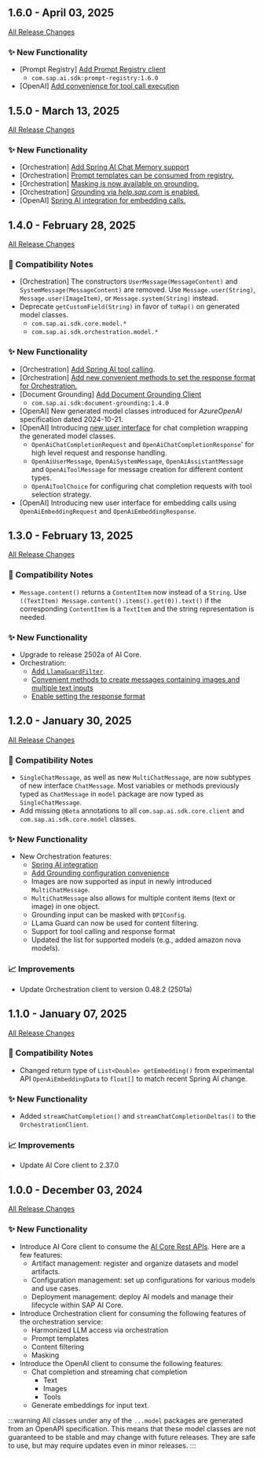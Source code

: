 ## 1.6.0 - April 03, 2025

[All Release Changes](https://github.com/SAP/ai-sdk-java/releases/tag/rel%2F1.6.0)

### ✨ New Functionality

- [Prompt Registry] [Add Prompt Registry client](ai-core/prompt-registry)
  - `com.sap.ai.sdk:prompt-registry:1.6.0`
- [OpenAI] [Add convenience for tool call execution](foundation-models/openai/chat-completion#executing-tool-calls)

## 1.5.0 - March 13, 2025

[All Release Changes](https://github.com/SAP/ai-sdk-java/releases/tag/rel%2F1.5.0)

### ✨ New Functionality

- [Orchestration] [Add Spring AI Chat Memory support](spring-ai/orchestration#chat-memory)
- [Orchestration] [Prompt templates can be consumed from registry.](orchestration/chat-completion#templating)
- [Orchestration] [Masking is now available on grounding.](orchestration/chat-completion#mask-grounding)
- [Orchestration] [Grounding via _help.sap.com_ is enabled.](orchestration/chat-completion#grounding-via-helpsapcom)
- [OpenAI] [Spring AI integration for embedding calls.](spring-ai/openai#embedding)

## 1.4.0 - February 28, 2025

[All Release Changes](https://github.com/SAP/ai-sdk-java/releases/tag/rel%2F1.4.0)

### 🔧 Compatibility Notes

- [Orchestration] The constructors `UserMessage(MessageContent)` and `SystemMessage(MessageContent)` are removed.
  Use `Message.user(String)`, `Message.user(ImageItem)`, or `Message.system(String)` instead.
- Deprecate `getCustomField(String)` in favor of `toMap()` on generated model classes.
  - `com.sap.ai.sdk.core.model.*`
  - `com.sap.ai.sdk.orchestration.model.*`

### ✨ New Functionality

- [Orchestration] [Add Spring AI tool calling](spring-ai/orchestration#tool-calling).
- [Orchestration] [Add new convenient methods to set the response format for Orchestration.](orchestration/chat-completion#response-format)
- [Document Grounding] [Add Document Grounding Client](ai-core/document-grounding)
  - `com.sap.ai.sdk:document-grounding:1.4.0`
- [OpenAI] New generated model classes introduced for _AzureOpenAI_ specification dated 2024-10-21.
- [OpenAI] Introducing [new user interface](foundation-models/openai/chat-completion#new-user-interface-v140) for chat completion wrapping the generated model classes.
  - `OpenAiChatCompletionRequest` and `OpenAiChatCompletionResponse`' for high level request and response handling.
  - `OpenAiUserMessage`, `OpenAiSystemMessage`, `OpenAiAssistantMessage` and `OpenAiToolMessage` for message creation for different content types.
  - `OpenAiToolChoice` for configuring chat completion requests with tool selection strategy.
- [OpenAI] Introducing new user interface for embedding calls using `OpenAiEmbeddingRequest` and `OpenAiEmbeddingResponse`.

## 1.3.0 - February 13, 2025

[All Release Changes](https://github.com/SAP/ai-sdk-java/releases/tag/rel%2F1.3.0)

### 🔧 Compatibility Notes

- `Message.content()` returns a `ContentItem` now instead of a `String`. Use `((TextItem) Message.content().items().get(0)).text()` if the corresponding `ContentItem` is a `TextItem` and the string representation is needed.

### ✨ New Functionality

- Upgrade to release 2502a of AI Core.
- Orchestration:
  - [Add `LlamaGuardFilter`](orchestration/chat-completion#filtering).
  - [Convenient methods to create messages containing images and multiple text inputs](orchestration/chat-completion#using-images)
  - [Enable setting the response format](orchestration/chat-completion#response-format)

## 1.2.0 - January 30, 2025

[All Release Changes](https://github.com/SAP/ai-sdk-java/releases/tag/rel%2F1.2.0)

### 🔧 Compatibility Notes

- `SingleChatMessage`, as well as new `MultiChatMessage`, are now subtypes of new interface `ChatMessage`.
  Most variables or methods previously typed as `ChatMessage` in `model` package are now typed as `SingleChatMessage`.
- Add missing `@Beta` annotations to all `com.sap.ai.sdk.core.client` and `com.sap.ai.sdk.core.model` classes.

### ✨ New Functionality

- New Orchestration features:
  - [Spring AI integration](spring-ai/orchestration)
  - [Add Grounding configuration convenience](orchestration/chat-completion#grounding)
  - Images are now supported as input in newly introduced `MultiChatMessage`.
  - `MultiChatMessage` also allows for multiple content items (text or image) in one object.
  - Grounding input can be masked with `DPIConfig`.
  - LLama Guard can now be used for content filtering.
  - Support for tool calling and response format
  - Updated the list for supported models (e.g., added amazon nova models).

### 📈 Improvements

- Update Orchestration client to version 0.48.2 (2501a)

## 1.1.0 - January 07, 2025

[All Release Changes](https://github.com/SAP/ai-sdk-java/releases/tag/rel%2F1.1.0)

### 🔧 Compatibility Notes

- Changed return type of `List<Double> getEmbedding()` from experimental API `OpenAiEmbeddingData` to `float[]` to match recent Spring AI change.

### ✨ New Functionality

- Added `streamChatCompletion()` and `streamChatCompletionDeltas()` to the `OrchestrationClient`.

### 📈 Improvements

- Update AI Core client to 2.37.0

## 1.0.0 - December 03, 2024

[All Release Changes](https://github.com/SAP/ai-sdk-java/releases/tag/rel%2F1.0.0)

### ✨ New Functionality

- Introduce AI Core client to consume the [AI Core Rest APIs](https://api.sap.com/api/AI_CORE_API/overview).
  Here are a few features:
  - Artifact management: register and organize datasets and model artifacts.
  - Configuration management: set up configurations for various models and use cases.
  - Deployment management: deploy AI models and manage their lifecycle within SAP AI Core.
- Introduce Orchestration client for consuming the following features of the orchestration service:
  - Harmonized LLM access via orchestration
  - Prompt templates
  - Content filtering
  - Masking
- Introduce the OpenAI client to consume the following features:
  - Chat completion and streaming chat completion
    - Text
    - Images
    - Tools
  - Generate embeddings for input text.

:::warning
All classes under any of the `...model` packages are generated from an OpenAPI specification.
This means that these model classes are not guaranteed to be stable and may change with future releases.
They are safe to use, but may require updates even in minor releases.
:::
